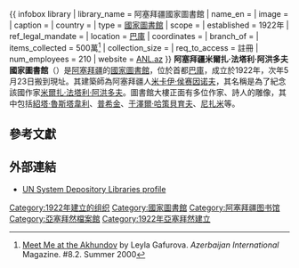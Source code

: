{{ infobox library
| library_name       = 阿塞拜疆國家圖書館
| name_en            =
| image              =
| caption            = 
| country            = {{flag|Azerbaijan}}
| type               = [[國家圖書館|國家圖書館]]
| scope              =
| established        = 1922年
| ref_legal_mandate  =
| location           = [[巴庫|巴庫]]
| coordinates        = {{coord|40|22|27|N|49|50|45|E|display=inline,title}}
| branch_of          =
| items_collected    = 500萬<ref>[http://www.azer.com/aiweb/categories/magazine/82_folder/82_articles/82_akhundov.html Meet Me at the Akhundov] by Leyla Gafurova. ''Azerbaijan International'' Magazine. #8.2. Summer 2000</ref> | collection_size    =
| req_to_access      = 註冊
| num_employees      = 210
| website = [http://www.anl.az/index_e.php ANL.az]
}}
'''阿塞拜疆米爾扎·法塔利·阿洪多夫國家圖書館'''（{{lang-az|Mirzə Fətəli Axundov adına Azərbaycan Milli Kitabxanası}}）是[[阿塞拜疆|阿塞拜疆]]的[[國家圖書館|國家圖書館]]，位於首都[[巴庫|巴庫]]，成立於1922年，次年5月23日搬到現址。其建築師為阿塞拜疆人[[米卡伊·侯赛因诺夫|米卡伊·侯赛因诺夫]]，其名稱是為了紀念該國作家[[米爾扎·法塔利·阿洪多夫|米爾扎·法塔利·阿洪多夫]]。圖書館大樓正面有多位作家、詩人的雕像，其中包括[[紹塔·魯斯塔韋利|紹塔·魯斯塔韋利]]、[[普希金|普希金]]、[[于澤爾·哈策貝育夫|于澤爾·哈策貝育夫]]、[[尼扎米|尼扎米]]等。

==參考文獻==
{{reflist}}

==外部連結==
*[http://web.worldbank.org/WBSITE/EXTERNAL/DEPOLIB/0,,contentMDK:20285700~menuPK:50015209~nHighlightIndex:2~pagePK:64032996~piPK:64027952~theSitePK:285317,00.html UN System Depository Libraries profile] {{Wayback|url=http://web.worldbank.org/WBSITE/EXTERNAL/DEPOLIB/0,,contentMDK:20285700~menuPK:50015209~nHighlightIndex:2~pagePK:64032996~piPK:64027952~theSitePK:285317,00.html |date=20120204062343 }}

{{欧洲题目|国家图书馆}}
{{亚洲题目|国家图书馆}}
{{Authority control}}
{{DEFAULTSORT:National Library Of Azerbaijan}}
[[Category:1922年建立的组织|Category:1922年建立的组织]]
[[Category:國家圖書館|Category:國家圖書館]]
[[Category:阿塞拜疆图书馆|Category:阿塞拜疆图书馆]]
[[Category:亞塞拜然檔案館|Category:亞塞拜然檔案館]]
[[Category:1922年亞塞拜然建立|Category:1922年亞塞拜然建立]]
